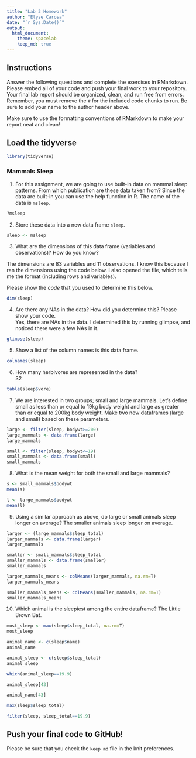 ```yaml
---
title: "Lab 3 Homework"
author: "Elyse Carosa"
date: "`r Sys.Date()`"
output:
  html_document: 
    theme: spacelab
    keep_md: true
---
```


## Instructions
Answer the following questions and complete the exercises in RMarkdown. Please embed all of your code and push your final work to your repository. Your final lab report should be organized, clean, and run free from errors. Remember, you must remove the `#` for the included code chunks to run. Be sure to add your name to the author header above.  

Make sure to use the formatting conventions of RMarkdown to make your report neat and clean!  

## Load the tidyverse
```r
library(tidyverse)
```

### Mammals Sleep  
1. For this assignment, we are going to use built-in data on mammal sleep patterns. From which publication are these data taken from? Since the data are built-in you can use the help function in R. The name of the data is `msleep`.  
```r
?msleep
```

2. Store these data into a new data frame `sleep`.  
```r
sleep <- msleep
```

3. What are the dimensions of this data frame (variables and observations)? How do you know?  

The dimensions are 83 variables and 11 observations. I know this because I ran the dimensions using the code below. I also opened the file, which tells me the format (including rows and variables).  

Please show the *code* that you used to determine this below.  
```r
dim(sleep)
```

4. Are there any NAs in the data? How did you determine this? Please show your code.    
Yes, there are NAs in the data. I determined this by running glimpse, and noticed there were a few NAs in it.  
```r
glimpse(sleep)
```

5. Show a list of the column names is this data frame.
```r
colnames(sleep)
```

6. How many herbivores are represented in the data?    
32  
```r
table(sleep$vore)
```

7. We are interested in two groups; small and large mammals. Let's define small as less than or equal to 19kg body weight and large as greater than or equal to 200kg body weight. Make two new dataframes (large and small) based on these parameters.
```r
large <- filter(sleep, bodywt>=200)
large_mammals <- data.frame(large)
large_mammals
```

```r
small <- filter(sleep, bodywt<=19)
small_mammals <- data.frame(small)
small_mammals
```


8. What is the mean weight for both the small and large mammals?
```r
s <- small_mammals$bodywt
mean(s)
```

```r
l <- large_mammals$bodywt
mean(l)
```

9. Using a similar approach as above, do large or small animals sleep longer on average?  The smaller animals sleep longer on average.    

```r
larger <- (large_mammals$sleep_total)
larger_mammals <- data.frame(larger)
larger_mammals
```

```r
smaller <- small_mammals$sleep_total
smaller_mammals <- data.frame(smaller)
smaller_mammals
```

```r
larger_mammals_means <- colMeans(larger_mammals, na.rm=T)
larger_mammals_means
```

```r
smaller_mammals_means <- colMeans(smaller_mammals, na.rm=T)
smaller_mammals_means
```


10. Which animal is the sleepiest among the entire dataframe?  The Little Brown Bat.  

```r
most_sleep <- max(sleep$sleep_total, na.rm=T)
most_sleep
```

```r
animal_name <- c(sleep$name)
animal_name
```

```r
animal_sleep <- c(sleep$sleep_total)
animal_sleep
```

```r
which(animal_sleep==19.9)
```


```r
animal_sleep[43]
```

```r
animal_name[43]
```

```r
max(sleep$sleep_total)
```

```r
filter(sleep, sleep_total==19.9)
```


## Push your final code to GitHub!
Please be sure that you check the `keep md` file in the knit preferences.   